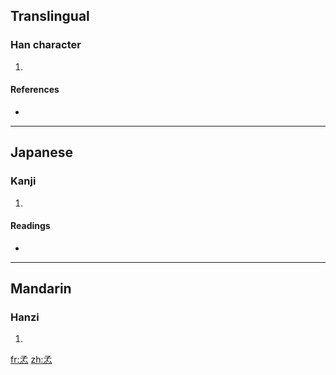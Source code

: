 ==Translingual==

===Han character===
{{Han char|rn=39|rad=子|as=04|sn=7|four=|canj=弓木心 (NDP)}}

# {{defn|Han|sort=子04}}

====References====
* {{Han ref|kx=0278.151|dkj=06959|hdz=21012.070|uh=5B5E|ud=23390}}

----

==Japanese==

===Kanji===
{{ja-kanji|grade=|rs=子04}}

# {{defn|Japanese|sort=子04}}

====Readings====
* {{ja-readings|on=[[しん]] (shin)|kun=}}

----

==Mandarin==

===Hanzi===
{{cmn-hanzi|pin=[[xìn]] ([[xin4]])|wg=hsin<sup>4</sup>}}

# {{defn|Mandarin|sort=子04}}

[[fr:孞]]
[[zh:孞]]